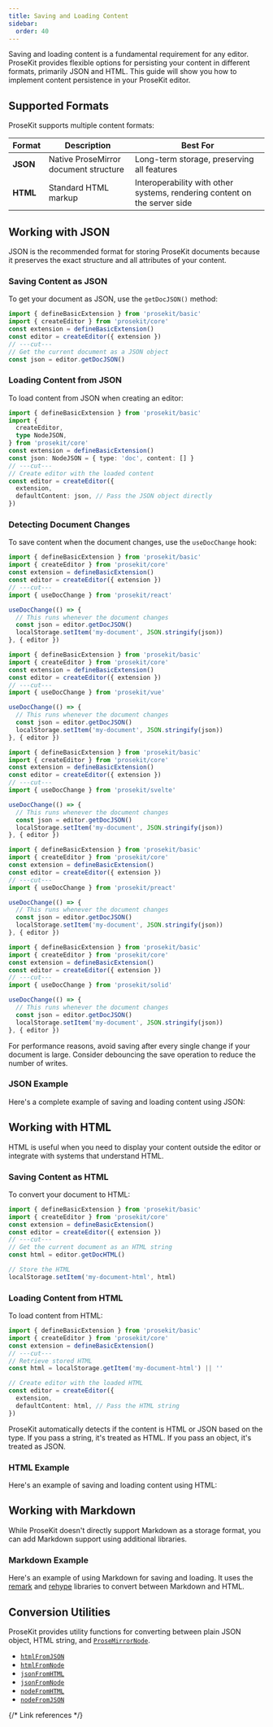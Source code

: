 ```yaml
---
title: Saving and Loading Content
sidebar:
  order: 40
---
```



Saving and loading content is a fundamental requirement for any editor. ProseKit provides flexible options for persisting your content in different formats, primarily JSON and HTML. This guide will show you how to implement content persistence in your ProseKit editor.

## Supported Formats

ProseKit supports multiple content formats:

| Format   | Description                           | Best For                                                                  |
| -------- | ------------------------------------- | ------------------------------------------------------------------------- |
| **JSON** | Native ProseMirror document structure | Long-term storage, preserving all features                                |
| **HTML** | Standard HTML markup                  | Interoperability with other systems, rendering content on the server side |

## Working with JSON

JSON is the recommended format for storing ProseKit documents because it preserves the exact structure and all attributes of your content.

### Saving Content as JSON

To get your document as JSON, use the `getDocJSON()` method:

```ts twoslash
import { defineBasicExtension } from 'prosekit/basic'
import { createEditor } from 'prosekit/core'
const extension = defineBasicExtension()
const editor = createEditor({ extension })
// ---cut---
// Get the current document as a JSON object
const json = editor.getDocJSON()
```

### Loading Content from JSON

To load content from JSON when creating an editor:

```ts twoslash
import { defineBasicExtension } from 'prosekit/basic'
import {
  createEditor,
  type NodeJSON,
} from 'prosekit/core'
const extension = defineBasicExtension()
const json: NodeJSON = { type: 'doc', content: [] }
// ---cut---
// Create editor with the loaded content
const editor = createEditor({
  extension,
  defaultContent: json, // Pass the JSON object directly
})
```

### Detecting Document Changes

To save content when the document changes, use the `useDocChange` hook:

<Tabs syncKey="ui-framework">

<TabItem label="React">

```ts twoslash
import { defineBasicExtension } from 'prosekit/basic'
import { createEditor } from 'prosekit/core'
const extension = defineBasicExtension()
const editor = createEditor({ extension })
// ---cut---
import { useDocChange } from 'prosekit/react'

useDocChange(() => {
  // This runs whenever the document changes
  const json = editor.getDocJSON()
  localStorage.setItem('my-document', JSON.stringify(json))
}, { editor })
```

</TabItem>

<TabItem label="Vue">

```ts twoslash
import { defineBasicExtension } from 'prosekit/basic'
import { createEditor } from 'prosekit/core'
const extension = defineBasicExtension()
const editor = createEditor({ extension })
// ---cut---
import { useDocChange } from 'prosekit/vue'

useDocChange(() => {
  // This runs whenever the document changes
  const json = editor.getDocJSON()
  localStorage.setItem('my-document', JSON.stringify(json))
}, { editor })
```

</TabItem>

<TabItem label="Svelte">

```ts twoslash
import { defineBasicExtension } from 'prosekit/basic'
import { createEditor } from 'prosekit/core'
const extension = defineBasicExtension()
const editor = createEditor({ extension })
// ---cut---
import { useDocChange } from 'prosekit/svelte'

useDocChange(() => {
  // This runs whenever the document changes
  const json = editor.getDocJSON()
  localStorage.setItem('my-document', JSON.stringify(json))
}, { editor })
```

</TabItem>

<TabItem label="Preact">

```ts twoslash
import { defineBasicExtension } from 'prosekit/basic'
import { createEditor } from 'prosekit/core'
const extension = defineBasicExtension()
const editor = createEditor({ extension })
// ---cut---
import { useDocChange } from 'prosekit/preact'

useDocChange(() => {
  // This runs whenever the document changes
  const json = editor.getDocJSON()
  localStorage.setItem('my-document', JSON.stringify(json))
}, { editor })
```

</TabItem>

<TabItem label="Solid">

```ts twoslash
import { defineBasicExtension } from 'prosekit/basic'
import { createEditor } from 'prosekit/core'
const extension = defineBasicExtension()
const editor = createEditor({ extension })
// ---cut---
import { useDocChange } from 'prosekit/solid'

useDocChange(() => {
  // This runs whenever the document changes
  const json = editor.getDocJSON()
  localStorage.setItem('my-document', JSON.stringify(json))
}, { editor })
```

</TabItem>

</Tabs>

<Aside type="caution">
  For performance reasons, avoid saving after every single change if your document is large. Consider debouncing the save operation to reduce the number of writes.
</Aside>

### JSON Example

Here's a complete example of saving and loading content using JSON:

<Demo story="save-json" />

## Working with HTML

HTML is useful when you need to display your content outside the editor or integrate with systems that understand HTML.

### Saving Content as HTML

To convert your document to HTML:

```ts twoslash
import { defineBasicExtension } from 'prosekit/basic'
import { createEditor } from 'prosekit/core'
const extension = defineBasicExtension()
const editor = createEditor({ extension })
// ---cut---
// Get the current document as an HTML string
const html = editor.getDocHTML()

// Store the HTML
localStorage.setItem('my-document-html', html)
```

### Loading Content from HTML

To load content from HTML:

```ts twoslash
import { defineBasicExtension } from 'prosekit/basic'
import { createEditor } from 'prosekit/core'
const extension = defineBasicExtension()
// ---cut---
// Retrieve stored HTML
const html = localStorage.getItem('my-document-html') || ''

// Create editor with the loaded HTML
const editor = createEditor({
  extension,
  defaultContent: html, // Pass the HTML string
})
```

<Aside>
  ProseKit automatically detects if the content is HTML or JSON based on the type. If you pass a string, it's treated as HTML. If you pass an object, it's treated as JSON.
</Aside>

### HTML Example

Here's an example of saving and loading content using HTML:

<Demo story="save-html" />

## Working with Markdown

While ProseKit doesn't directly support Markdown as a storage format, you can add Markdown support using additional libraries.

### Markdown Example

Here's an example of using Markdown for saving and loading. It uses the [remark](https://github.com/remarkjs/remark) and [rehype](https://github.com/rehypejs/rehype) libraries to convert between Markdown and HTML.

<Demo story="save-markdown" />

## Conversion Utilities

ProseKit provides utility functions for converting between plain JSON object, HTML string, and [`ProseMirrorNode`].

- [`htmlFromJSON`]
- [`htmlFromNode`]
- [`jsonFromHTML`]
- [`jsonFromNode`]
- [`nodeFromHTML`]
- [`nodeFromJSON`]

{/* Link references */}

[`ProseMirrorNode`]: /references/pm/model/#prose-mirror-node
[`jsonFromHTML`]: /references/core/#json-from-html
[`htmlFromJSON`]: /references/core/#html-from-json
[`nodeFromJSON`]: /references/core/#node-from-json
[`nodeFromHTML`]: /references/core/#node-from-html
[`htmlFromNode`]: /references/core/#html-from-node
[`jsonFromNode`]: /references/core/#json-from-node
